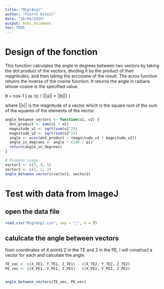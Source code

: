 ```yaml
---
title: "MigrAngl"
author: "Pierre Osteil"
date: "26/04/2024"
output: html_document
toc: TRUE
---
```


# Design of the fonction

This function calculates the angle in degrees between two vectors by taking the dot product of the vectors, dividing it by the product of their magnitudes, and then taking the arccosine of the result. The acros function retunrs  the inverse of the cosine function. It returns the angle in radians whose cosine is the specified value.

θ = cos-1 [ (a. b) / (||a|| * ||b||) ] 

where ||x|| is the magnitude of a vector which is the square root of the sum of the squares of the elements of the vector.

```r
angle_between_vectors <- function(v1, v2) {
  dot_product <- sum(v1 * v2)
  magnitude_v1 <- sqrt(sum(v1^2))
  magnitude_v2 <- sqrt(sum(v2^2))
  angle <- acos(dot_product / (magnitude_v1 * magnitude_v2))
  angle_in_degrees <- angle * (180 / pi)
  return(angle_in_degrees)
}

# Example usage
vector1 <- c(3, 4, 5)
vector2 <- c(1, 2, 2)
angle_between_vectors(vector1, vector2)

```

# Test with data from ImageJ
## open the data file
```r
read.csv("MigrAngl.csv", sep = ";", h = T)
```


## calulcate the angle between vectors

from coordinates of 4 points 2 in the TE and 2 in the PE, I will construct a vector for each and calculate the angle.   
```r
TE_vec <- c(X_TE1, Y_TE1, Z_TE1) - c(X_TE2, Y_TE2, Z_TE2)
PE_vec <- c(X_PE1, Y_PE1, Z_PE1) - c(X_PE2, Y_PE2, Z_PE2)


angle_between_vectors(TE_vec, PE_vec)

```